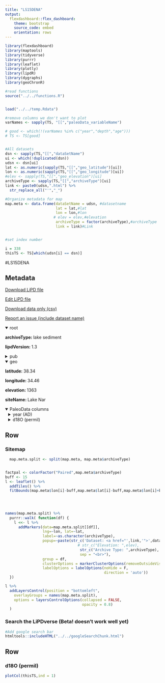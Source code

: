 ```yaml
---
title: "LS15DENA"
output: 
  flexdashboard::flex_dashboard:
    theme: bootstrap
    source_code: embed
    orientation: rows
---
```


```r
library(flexdashboard)
library(maptools)
library(tidyverse)
library(purrr)
library(leaflet)
library(plotly)
library(lipdR)
library(dygraphs)
library(geoChronR)

#read functions
source("../../functions.R")


load("../../temp.Rdata")

#remove columns we don't want to plot
varNames <- sapply(TS, "[[","paleoData_variableName")

# good <- which(!(varNames %in% c("year","depth","age")))
# TS <- TS[good]


#All datasets
dsn <- sapply(TS,"[[","dataSetName")
ui <- which(!duplicated(dsn))
udsn <- dsn[ui]
lat <- as.numeric(sapply(TS,"[[","geo_latitude")[ui])
lon <- as.numeric(sapply(TS,"[[","geo_longitude")[ui])
#elev <- sapply(TS,"[[","geo_elevation")[ui]
archiveType <- sapply(TS,"[[","archiveType")[ui]
link <- paste0(udsn,".html") %>% 
  str_replace_all("'","_")

#Organize metadata for map
map.meta <- data.frame(dataSetName = udsn, #datasetname
                       lat = lat,#lat
                       lon = lon,#lon
                      # elev = elev,#elevation
                       archiveType = factor(archiveType),#archiveType
                       link = link)#Link


#set index number

i = 338
thisTS <- TS[which(udsn[i] == dsn)]
```
#LS15DENA

Metadata {.sidebar}
-------------------------------------
[Download LiPD file](LS15DENA.lpd)
            

[Edit LiPD file](http://lipd.net/playground?source=http://lipdverse.org/iso2kv0_11_0/LS15DENA.lpd)
            

[Download data only (csv)](LS15DENA.csv)
            

[Report an issue (include dataset name)](https://github.com/nickmckay/LiPDverse/issues)

<details open style="margin-left: 0px">
<summary>root</summary>
<p style="margin-left: 0px"><strong>archiveType: </strong>lake sediment
<p style="margin-left: 0px"><strong>lipdVersion: </strong>1.3
</details>
<details>
<summary>pub</summary>
<details style="margin-left: 10px">
<summary>pub1</summary>
<p style="margin-left: 10px"><strong>author: </strong>Dean, Jonathan R. , Jones, Matthew D. , Leng, Melanie J. , Noble, Stephen R. , Metcalfe, Sarah E. , Sloane, Hilary J. , Sahy, Diana , Eastwood, Warren J. , Roberts, C. Neil
<p style="margin-left: 10px"><strong>journal: </strong>Quaternary Science Reviews
<p style="margin-left: 10px"><strong>volume: </strong>124
<p style="margin-left: 10px"><strong>pages: </strong>-12
<p style="margin-left: 10px"><strong>pubYear: </strong>NA
<p style="margin-left: 10px"><strong>title: </strong>Eastern Mediterranean hydroclimate over the late glacial and Holocene, reconstructed from the sediments of Nar lake, central Turkey, using stable isotopes and carbonate mineralogy
<p style="margin-left: 10px"><strong>DOI: </strong>10.1016/j.quascirev.2015.07.023
</details>
<details style="margin-left: 10px">
<summary>pub2</summary>
<p style="margin-left: 10px"><strong>pubYear: </strong>NA
</details>
</details>
<details open style="margin-left: 0px">
<summary>geo</summary>
<p style="margin-left: 0px"><strong>latitude: </strong>38.34
<p style="margin-left: 0px"><strong>longitude: </strong>34.46
<p style="margin-left: 0px"><strong>elevation: </strong>1363
<p style="margin-left: 0px"><strong>siteName: </strong>Lake Nar
</details>
<details open>
<summary>PaleoData columns</summary>
<details style="margin-left: 10px">
<summary>year (AD)</summary>
<p style="margin-left: 10px"><strong>TSid: </strong>MAT20eb9696a7
<p style="margin-left: 10px"><strong>variableName: </strong>year
<p style="margin-left: 10px"><strong>units: </strong>AD
<p style="margin-left: 10px"><strong>description: </strong>Year AD
</details>
<details style="margin-left: 10px">
<summary>d18O (permil)</summary>
<p style="margin-left: 10px"><strong>TSid: </strong>LS15DENA02a
<p style="margin-left: 10px"><strong>variableName: </strong>d18O
<p style="margin-left: 10px"><strong>units: </strong>permil
<p style="margin-left: 10px"><strong>description: </strong>carbonate
<details>
<summary>interpretation</summary>
<details style="margin-left: 20px">
<summary>1</summary>
<p style="margin-left: 20px"><strong>scope: </strong>climate
</details>
<details style="margin-left: 20px">
<summary>2</summary>
<p style="margin-left: 20px"><strong>basis: </strong>Modern lake isotope hydrology, climate calibration, down core changes in other proxies.
<p style="margin-left: 20px"><strong>direction: </strong>negative
<p style="margin-left: 20px"><strong>equilibriumEvidence: </strong>Comparison with lake water d18O
<p style="margin-left: 20px"><strong>inferredMaterial: </strong>lake water
<p style="margin-left: 20px"><strong>integrationTime: </strong>aprox 10 years
<p style="margin-left: 20px"><strong>integrationTimeBasis: </strong>estimate of lake residence time from mass balance modelling (Jones et al., 2005)
<p style="margin-left: 20px"><strong>integrationTimeUncertaintyType: </strong>chronological; mineralogy
<p style="margin-left: 20px"><strong>integrationTimeUnits: </strong>years
<p style="margin-left: 20px"><strong>rank: </strong>1
<p style="margin-left: 20px"><strong>scope: </strong>isotope
<p style="margin-left: 20px"><strong>variable: </strong>P_E
<p style="margin-left: 20px"><strong>coefficient: </strong>NA
<p style="margin-left: 20px"><strong>fraction: </strong>NA
</details>
<details style="margin-left: 20px">
<summary>3</summary>
<p style="margin-left: 20px"><strong>equilibriumEvidence: </strong>Comparison with lake water d18O
<p style="margin-left: 20px"><strong>fraction: </strong>NA
<p style="margin-left: 20px"><strong>inferredMaterial: </strong>Lake water
<p style="margin-left: 20px"><strong>integrationTime: </strong>aprox 10 years
<p style="margin-left: 20px"><strong>integrationTimeBasis: </strong>estimate of lake residence time from mass balance modelling (Jones et al., 2005)
<p style="margin-left: 20px"><strong>integrationTimeUncertaintyType: </strong>chronological; mineralogy
<p style="margin-left: 20px"><strong>integrationTimeUnits: </strong>years
<p style="margin-left: 20px"><strong>rank: </strong>2
<p style="margin-left: 20px"><strong>scope: </strong>isotope
<p style="margin-left: 20px"><strong>variable: </strong>Mineralogy
<p style="margin-left: 20px"><strong>coefficient: </strong>NA
</details>
<details style="margin-left: 20px">
<summary>4</summary>
<p style="margin-left: 20px"><strong>direction: </strong>negative
<p style="margin-left: 20px"><strong>equilibriumEvidence: </strong>Comparison with lake water d18O
<p style="margin-left: 20px"><strong>inferredMaterial: </strong>Lake water
<p style="margin-left: 20px"><strong>integrationTime: </strong>aprox 10 years
<p style="margin-left: 20px"><strong>integrationTimeBasis: </strong>estimate of lake residence time from mass balance modelling (Jones et al., 2005)
<p style="margin-left: 20px"><strong>integrationTimeUncertaintyType: </strong>chronological; mineralogy
<p style="margin-left: 20px"><strong>integrationTimeUnits: </strong>years
<p style="margin-left: 20px"><strong>rank: </strong>3
<p style="margin-left: 20px"><strong>scope: </strong>isotope
<p style="margin-left: 20px"><strong>variable: </strong>T_water
<p style="margin-left: 20px"><strong>coefficient: </strong>NA
<p style="margin-left: 20px"><strong>fraction: </strong>NA
</details>
</details>
</details>

Row {.tabset .tabset-fade}
-----------------------------------------------------------------------

### Sitemap

```r
  map.meta.split <- split(map.meta, map.meta$archiveType)


factpal <- colorFactor("Paired",map.meta$archiveType)
buff <- 15
l <- leaflet() %>% 
  addTiles() %>% 
  fitBounds(map.meta$lon[i]-buff,map.meta$lat[i]-buff,map.meta$lon[i]+buff,map.meta$lat[i]+buff)
  

  
  
names(map.meta.split) %>%
  purrr::walk( function(df) {
    l <<- l %>%
      addMarkers(data=map.meta.split[[df]],
                 lng=~lon, lat=~lat,
                 label=~as.character(archiveType),
                 popup=~paste(str_c('Dataset: <a href="',link,'">',dataSetName,'</a>'),
                                 # str_c("Elevation: ",elev),
                                  str_c("Archive Type: ",archiveType),
                                  sep = "<br>"),
                 group = df,
                 clusterOptions = markerClusterOptions(removeOutsideVisibleBounds = F),
                 labelOptions = labelOptions(noHide = F,
                                             direction = 'auto'))
  })

l %>%
  addLayersControl(position = "bottomleft",
    overlayGroups = names(map.meta.split),
    options = layersControlOptions(collapsed = FALSE,
                                   opacity = 0.8)
  )
```

### Search the LiPDverse (Beta! doesn't work well yet)
```r
#Add google search bar
htmltools::includeHTML("../../googleSearchChunk.html")
```


Row {.tabset .tabset-fade}
-----------------------------------------------------------------------

### d18O (permil)
```r
plotCol(thisTS,ind = 1)
```
